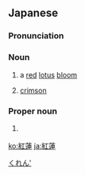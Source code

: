 ==Japanese==
{{wikipedia|lang=ja}}
{{ja-kanjitab|ぐ|れん|yomi=o}}

===Pronunciation===
{{ja-pron|acc=h|acc=a|ぐれん|y=go}}

===Noun===
{{ja-noun|ぐれん}}

# {{lb|ja|literal}} a [[red]] [[lotus]] [[bloom]]
# [[crimson]]

[[Category:ja:Reds|くれん']]

===Proper noun===
{{ja-pos|proper|ぐれん}}

# {{lb|ja|Buddhism|sort=くれん'}} {{abbreviation of|紅蓮地獄|sort=ぐれん|lang=ja}}

[[ko:紅蓮]]
[[ja:紅蓮]]